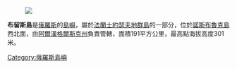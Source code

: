 {{Coord|80|03|N|50|00|E|display=title|region:RU_type:isle_source:GNS-enwiki}}
[[Image:Kara_sea_ZFJ.PNG|]]

'''布留斯島'''是[[俄羅斯|俄羅斯]]的[[島嶼|島嶼]]，屬於[[法蘭士約瑟夫地群島|法蘭士約瑟夫地群島]]的一部分，位於[[諾斯布魯克島|諾斯布魯克島]]西北面，由[[阿爾漢格爾斯克州|阿爾漢格爾斯克州]]負責管轄，面積191平方公里，最高點海拔高度301米。

[[Category:俄羅斯島嶼|Category:俄羅斯島嶼]]
{{Russia-geo-stub}}